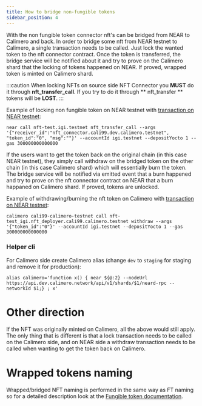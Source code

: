 ```yaml
---
title: How to bridge non-fungible tokens
sidebar_position: 4
---
```


With the non fungible token connector nft's can be bridged from NEAR to Calimero and back. In order to bridge some nft from NEAR testnet to Calimero, a single transaction needs to be called. Just lock the wanted token to the nft connector contract. Once the token is transferred, the bridge service will be notified about it and try to prove on the Calimero shard that the locking of tokens happened on NEAR. If proved, wrapped token is minted on Calimero shard.

:::caution
When locking NFTs on source side NFT Connector you **MUST** do it through **nft_transfer_call**. If you try to do it through ** nft_transfer ** tokens will be **LOST**.
:::

Example of locking non fungible token on NEAR testnet with [transaction on NEAR testnet](https://explorer.testnet.near.org/transactions/BNSeCbCqUN1WAh5mr7pAnaXsfDWMff4keYzQXZkR4YuP):
```
near call nft-test.igi.testnet nft_transfer_call --args '{"receiver_id":"nft_connector.cali99.dev.calimero.testnet", "token_id":"0", "msg":""}' --accountId igi.testnet --depositYocto 1 --gas 300000000000000
```

If the users want to get the token back on the original chain (in this case NEAR testnet), they simply call withdraw on the bridged token on the other chain (in this case Calimero shard) which will essentially burn the token. The bridge service will be notified via emitted event that a burn happened and try to prove on the nft connector contract on NEAR that a burn happaned on Calimero shard. If proved, tokens are unlocked.

Example of withdrawing/burning the nft token on Calimero with [transaction on NEAR testnet](https://explorer.testnet.near.org/transactions/87kTM6E4rtbDZtm91hhScPrjbu2GXWdwoBY4LBkDXLUs):
```
calimero cali99-calimero-testnet call nft-test_igi.nft_deployer.cali99.calimero.testnet withdraw --args '{"token_id":"0"}' --accountId igi.testnet --depositYocto 1 --gas 300000000000000
```


### Helper cli
For Calimero side create Calimero alias (change `dev` to `staging` for staging and remove it for production):
```
alias calimero='function x() { near ${@:2} --nodeUrl https://api.dev.calimero.network/api/v1/shards/$1/neard-rpc --networkId $1;} ; x'
```

# Other direction

If the NFT was originally minted on Calimero, all the above would still apply. The only thing that is different is that a lock transaction needs to be called on the Calimero side, and on NEAR side a withdraw transaction needs to be called when wanting to get the token back on Calimero.

# Wrapped tokens naming

Wrapped/bridged NFT naming is performed in the same way as FT naming so for a detailed description look at the [Fungible token documentation](./fungible_tokens#wrapped-tokens-naming).

